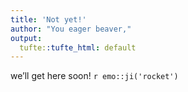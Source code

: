 ```yaml
---
title: 'Not yet!'
author: "You eager beaver,"
output:
  tufte::tufte_html: default 
---
```

we'll get here soon! `r emo::ji('rocket')`